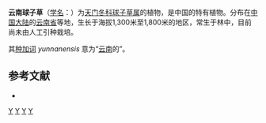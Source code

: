 {{Speciesbox
| genus = Peliosanthes
| species = yunnanensis
| authority = Wang et Tang, 1978
}}

'''云南球子草'''（[[学名|学名]]：{{lang|la|''Peliosanthes yunnanensis''}}）为[[天门冬科|天门冬科]][[球子草属|球子草属]]的植物，是中国的特有植物。分布在[[中国大陆|中国大陆]]的[[云南省|云南省]]等地，生长于海拔1,300米至1,800米的地区，常生于林中，目前尚未由人工引种栽培。

其[[种加词|种加词]] ''yunnanensis'' 意为“[[云南|云南]]的”。

== 参考文献 ==
<div class="references-small">
* {{cite web| url =http://www.bioinfo.cn/db05/KmzwSpecies.php?action=view&id=5596| title =云南球子草| work =《中国高等植物数据库全库》| publisher =中国科学院微生物研究所| author =昆明植物研究所| accessdate =2009-02-25| deadurl =yes| archiveurl =https://web.archive.org/web/20160305033334/http://www.bioinfo.cn/db05/KmzwSpecies.php?action=view&id=5596| archivedate =2016-03-05}}
</div>
{{Taxonbar|from=Q10880939}}

[[Category:球子草属|Y]]
[[Category:云南植物|Y]]
[[Category:中国特有植物|Y]]
[[Category:1978年描述的植物|Y]]